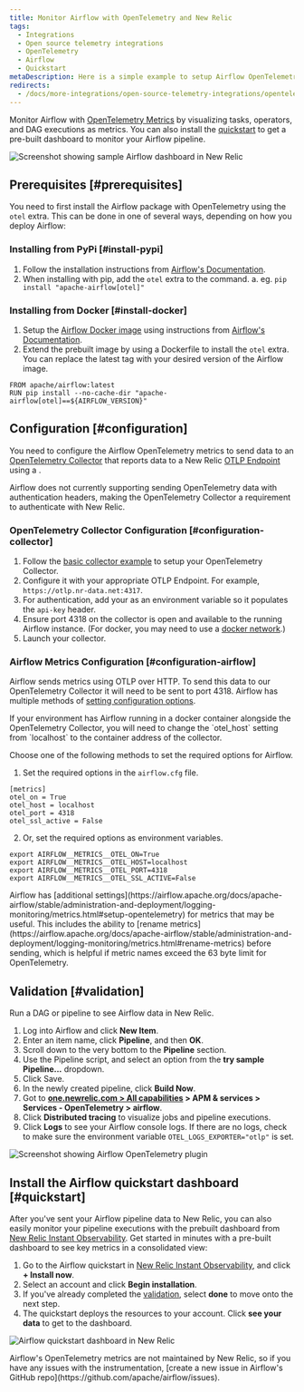 ```yaml
---
title: Monitor Airflow with OpenTelemetry and New Relic 
tags:
  - Integrations
  - Open source telemetry integrations
  - OpenTelemetry
  - Airflow
  - Quickstart
metaDescription: Here is a simple example to setup Airflow OpenTelemetry metrics to send data to New Relic.
redirects:
  - /docs/more-integrations/open-source-telemetry-integrations/opentelemetry/airflow/monitoring-airflow-ot
---
```




Monitor Airflow with [OpenTelemetry Metrics](https://airflow.apache.org/docs/apache-airflow/stable/administration-and-deployment/logging-monitoring/metrics.html#setup-opentelemetry) by visualizing tasks, operators, and DAG executions as metrics. You can also install the [quickstart](https://newrelic.com/instant-observability/amazon-mwaa) to get a pre-built dashboard to monitor your Airflow pipeline.

<img
  title="Screenshot showing sample Airflow dashboard in New Relic"
  alt="Screenshot showing sample Airflow dashboard in New Relic"
  src={opentelemetryAirflow05}
/>

## Prerequisites [#prerequisites]

You need to first install the Airflow package with OpenTelemetry using the `otel` extra. This can be done in one of several ways, depending on how you deploy Airflow:

### Installing from PyPi [#install-pypi]

1. Follow the installation instructions from [Airflow's Documentation](https://airflow.apache.org/docs/apache-airflow/stable/installation/installing-from-pypi.html).
2. When installing with pip, add the `otel` extra to the command.
  a. eg. `pip install "apache-airflow[otel]"`

### Installing from Docker [#install-docker]

1. Setup the [Airflow Docker image](https://airflow.apache.org/docs/docker-stack/index.html) using instructions from [Airflow's Documentation](https://airflow.apache.org/docs/docker-stack/index.html).
2. Extend the prebuilt image by using a Dockerfile to install the `otel` extra. You can replace the latest tag with your desired version of the Airflow image.

```
FROM apache/airflow:latest
RUN pip install --no-cache-dir "apache-airflow[otel]==${AIRFLOW_VERSION}"
```

## Configuration [#configuration]

You need to configure the Airflow OpenTelemetry metrics to send data to an [OpenTelemetry Collector](/docs/more-integrations/open-source-telemetry-integrations/opentelemetry/collector/opentelemetry-collector-intro/) that reports data to a New Relic [OTLP Endpoint](/docs/more-integrations/open-source-telemetry-integrations/opentelemetry/opentelemetry-setup/#note-endpoints) using a <InlinePopover type="licenseKey" />.

<Callout variant="important">
  Airflow does not currently supporting sending OpenTelemetry data with authentication headers, making the OpenTelemetry Collector a requirement to authenticate with New Relic.
</Callout>

### OpenTelemetry Collector Configuration [#configuration-collector]

1. Follow the [basic collector example](/docs/more-integrations/open-source-telemetry-integrations/opentelemetry/collector/opentelemetry-collector-basic/) to setup your OpenTelemetry Collector.
2. Configure it with your appropriate OTLP Endpoint. For example, `https://otlp.nr-data.net:4317`.
3. For authentication, add your <InlinePopover type="licenseKey" /> as an environment variable so it populates the `api-key` header.
4. Ensure port 4318 on the collector is open and available to the running Airflow instance. (For docker, you may need to use a [docker network](https://docs.docker.com/network/).)
5. Launch your collector.

### Airflow Metrics Configuration [#configuration-airflow]

Airflow sends metrics using OTLP over HTTP. To send this data to our OpenTelemetry Collector it will need to be sent to port 4318. Airflow has multiple methods of [setting configuration options](https://airflow.apache.org/docs/apache-airflow/stable/howto/set-config.html).

<Callout variant="important">
  If your environment has Airflow running in a docker container alongside the OpenTelemetry Collector, you will need to change the `otel_host` setting from `localhost` to the container address of the collector.
</Callout>

Choose one of the following methods to set the required options for Airflow.

1. Set the required options in the `airflow.cfg` file.

```
[metrics]
otel_on = True
otel_host = localhost
otel_port = 4318
otel_ssl_active = False
```

2. Or, set the required options as environment variables.

```
export AIRFLOW__METRICS__OTEL_ON=True
export AIRFLOW__METRICS__OTEL_HOST=localhost
export AIRFLOW__METRICS__OTEL_PORT=4318
export AIRFLOW__METRICS__OTEL_SSL_ACTIVE=False
```

<Callout variant="tip">
  Airflow has [additional settings](https://airflow.apache.org/docs/apache-airflow/stable/administration-and-deployment/logging-monitoring/metrics.html#setup-opentelemetry) for metrics that may be useful. This includes the ability to [rename metrics](https://airflow.apache.org/docs/apache-airflow/stable/administration-and-deployment/logging-monitoring/metrics.html#rename-metrics) before sending, which is helpful if metric names exceed the 63 byte limit for OpenTelemetry.
</Callout>

## Validation [#validation]

Run a DAG or pipeline to see Airflow data in New Relic.

1. Log into Airflow and click **New Item**.
2. Enter an item name, click **Pipeline**, and then **OK**.
3. Scroll down to the very bottom to the **Pipeline** section.
4. Use the Pipeline script, and select an option from the **try sample Pipeline...** dropdown.
5. Click Save.
6. In the newly created pipeline, click **Build Now**.
7. Got to **[one.newrelic.com > All capabilities](https://one.newrelic.com/all-capabilities) > APM & services > Services - OpenTelemetry > airflow**.
8. Click **Distributed tracing** to visualize jobs and pipeline executions.
9. Click **Logs** to see your Airflow console logs. If there are no logs, check to make sure the environment variable `OTEL_LOGS_EXPORTER="otlp"` is set.

<img
  title="Screenshot showing Airflow OpenTelemetry plugin"
  alt="Screenshot showing Airflow OpenTelemetry plugin"
  src={opentelemetryOpentelemetryAirflow04}
/>

## Install the Airflow quickstart dashboard [#quickstart]

After you've sent your Airflow pipeline data to New Relic, you can also easily monitor your pipeline executions with the prebuilt dashboard from [New Relic Instant Observability](http://newrelic.com/instant-observability). Get started in minutes with a pre-built dashboard to see key metrics in a consolidated view:

1. Go to the Airflow quickstart in [New Relic Instant Observability](https://newrelic.com/instant-observability/amazon-mwaa), and click **+ Install now**.
2. Select an account and click **Begin installation**.
3. If you've already completed the [validation](#validation), select **done** to move onto the next step.
4. The quickstart deploys the resources to your account. Click **see your data** to get to the dashboard.

<img
  title="Airflow quickstart dashboard in New Relic"
  alt="Airflow quickstart dashboard in New Relic"
  src={opentelemetryAirflow05}
/>

<Callout variant="important">
  Airflow's OpenTelemetry metrics are not maintained by New Relic, so if you have any issues with the instrumentation, [create a new issue in Airflow's GitHub repo](https://github.com/apache/airflow/issues).
</Callout>

<InstallFeedback />
